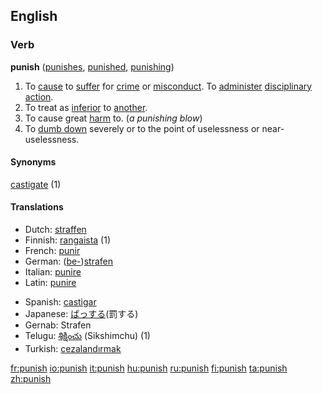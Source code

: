 ==English==

=== Verb ===
'''punish'''  ([[punishes]], [[punished]], [[punishing]])
#To [[cause]] to [[suffer]] for [[crime]] or [[misconduct]]. To [[administer]] [[disciplinary]] [[action]]. 
#To treat as [[inferior]] to [[another]].
#To cause great [[harm]] to. (''a punishing blow'')
#To [[dumb down]] severely or to the point of uselessness or near-uselessness.

====Synonyms====
[[castigate]] (1)

====Translations====
{{top}}
*Dutch: [[straffen]]
*Finnish: [[rangaista]] (1)
*French: [[punir]]
*German: ([[bestrafen|be-]])[[strafen]]
*Italian: [[punire]]
*Latin: [[punire]]
{{mid}}
*Spanish: [[castigar]]
*Japanese: [[ばっする]](罰する)
*Gernab: Strafen
*Telugu: [[శిక్షించు]] (Sikshimchu) (1)
*Turkish: [[cezalandırmak]]
{{bottom}}

[[fr:punish]]
[[io:punish]]
[[it:punish]]
[[hu:punish]]
[[ru:punish]]
[[fi:punish]]
[[ta:punish]]
[[zh:punish]]